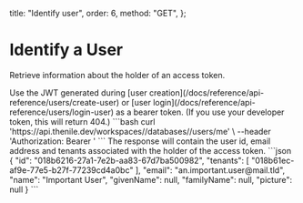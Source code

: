   title: "Identify user",
  order: 6,
  method: "GET",
};

# Identify a User

Retrieve information about the holder of an access token.

<div className="grid grid-cols-2 gap-4">
  Use the JWT generated during [user creation](/docs/reference/api-reference/users/create-user) or [user login](/docs/reference/api-reference/users/login-user) as a bearer token. (If you use your developer token, this will return 404.)
  <CodeGroups
    title={"Identify User Request"}
    method={"GET"}
    pathname={"/workspaces/:workspaceSlug/databases/:databaseName/users/me"}
  >
    ```bash
    curl 'https://api.thenile.dev/workspaces/<string>/databases/<string>/users/me' \
    --header 'Authorization: Bearer <string>'
      ```
  </CodeGroups>
  The response will contain the user id, email address and tenants associated with the holder of the access token.
  <CodeGroups
    title={"Identify User Response"}
    response={"200"}
    pathname={"/workspaces/:workspaceSlug/databases/:databaseName/users/me"}
  >
    ```json
    {
      "id": "018b6216-27a1-7e2b-aa83-67d7ba500982",
      "tenants": [
        "018b61ec-af9e-77e5-b27f-77239cd4a0bc"
      ],
      "email": "an.important.user@mail.tld",
      "name": "Important User",
      "givenName": null,
      "familyName": null,
      "picture": null
    }
    ```
  </CodeGroups>
</div>
